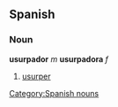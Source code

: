 == Spanish ==
=== Noun ===
'''usurpador''' ''m'' '''usurpadora''' ''f''
# [[usurper]]
[[Category:Spanish nouns]]